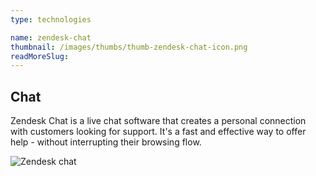 ```yaml
---
type: technologies

name: zendesk-chat
thumbnail: /images/thumbs/thumb-zendesk-chat-icon.png
readMoreSlug:
---
```


## Chat

Zendesk Chat is a live chat software that creates a personal connection with customers looking for support. It's a fast and effective way to offer help - without interrupting their browsing flow.

![Zendesk chat](./images/zendesk_screenshot_chat.png)
